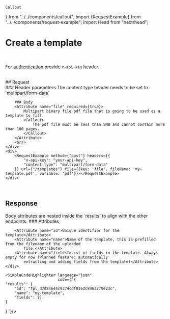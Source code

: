     Callout
} from "../../components/callout"; import {RequestExample} from "../../components/request-example"; import Head
    from "next/head";

<Head>
    <title>Create a template | doqs.dev</title>
</Head>

# Create a template

<Endpoint method="POST" path="/template"/>
<br/>

For [authentication](/api-reference/authentication)  provide `x-api-key` header.

<br/>
## Request
<Grid>
    <div>
        ### Header parameters
        <Attribute name="Content-Type" required={true}>The content type header needs to be set to
            `multipart/form-data`</Attribute>
        <br/>

        ### Body
        <Attribute name="file" required={true}>
            Multipart binary file pdf file that is going to be used as a template to fill.
            <Callout>
                The pdf file must be less than 5MB and cannot contain more than 100 pages.
            </Callout>
        </Attribute>
        <br/>
    </div>
    <div>
        <RequestExample method={"post"} headers={{
            "x-api-key": "your-api-key",
            "content-type": "multipart/form-data"
        }} url={"/templates"} file={{key: 'file', fileName: 'my-template.pdf', variable: 'pdf'}}></RequestExample>
    </div>
</Grid>


<br/>

## Response

<Grid>
    <div>
        Body attributes are nested inside the `results` to align with the other endpoints.
        ### Attributes

        <Attribute name="id">Unique identifier for the template</Attribute>
        <Attribute name="name">Name of the template, this is prefilled from the filename of the uploaded
            file.</Attribute>
        <Attribute name="fields">List of fields in the template. Always empty for now (Planned feature: automatically
            extracting and adding fields from the template)</Attribute>
    </div>

    <SimpleCodeHighlighter language="json"
                           code={`{
    "results": {
        "id": "tpl_d7d84644c9374cdf83e2c8463279e23c",
        "name": "my-template",
        "fields": []
    }
}
`}/>
</Grid>
